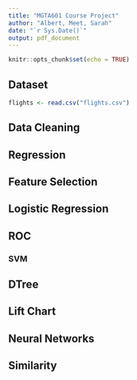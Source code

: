 ```yaml
---
title: "MGTA601 Course Project"
author: "Albert, Meet, Sarah"
date: "`r Sys.Date()`"
output: pdf_document
---
```


```r
knitr::opts_chunk$set(echo = TRUE)
```

## Dataset

```r
flights <- read.csv("flights.csv")
```

## Data Cleaning

## Regression

## Feature Selection

## Logistic Regression

## ROC

### SVM

## DTree

## Lift Chart

## Neural Networks

## Similarity
